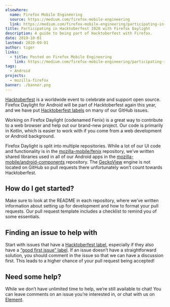 ```yaml
---
elsewhere:
  name: Firefox Mobile Engineering
  source: https://medium.com/firefox-mobile-engineering
  link: https://medium.com/firefox-mobile-engineering/participating-in-hacktoberfest-with-firefox-preview-fc68cc318643
title: Participating in Hacktoberfest 2020 with Firefox Daylight
description: A guide to being part of Hacktoberfest with Firefox.
date: 2019-10-01
lastmod: 2020-09-01
author: tiger
links:
  - title: Posted on Firefox Mobile Engineering
    link: https://medium.com/firefox-mobile-engineering/participating-in-hacktoberfest-with-firefox-preview-fc68cc318643
tags:
  - Android
projects:
  - mozilla-firefox
banner: ./banner.png
---
```



[Hacktoberfest](https://hacktoberfest.digitalocean.com/) is a worldwide event to celebrate and support open source. Firefox Daylight for Android will be part of Hacktoberfest again this year, and we have put [Hacktoberfest labels](https://github.com/search?utf8=%E2%9C%93&q=user%3Amozilla-mobile+label%3AHacktoberfest+state%3Aopen&type=Issues&ref=advsearch&l=&l=) on many of our GitHub issues.

Working on Firefox Daylight (codenamed Fenix) is a great way to contribute to a web browser and help out our brand-new project. Our code is primarily in Kotlin, which is easier to work with if you come from a web development or Android background.

Firefox Daylight is split into multiple repositories. While a lot of our UI code and functionality is in the [mozilla-mobile/fenix](https://github.com/mozilla-mobile/fenix) repository, we’ve written shared libraries used in all of our Android apps in the [mozilla-mobile/android-components](https://github.com/mozilla-mobile/android-components) repository. The [GeckoView](https://mozilla.github.io/geckoview/) engine is not located on GitHub so pull requests there unfortunately won’t count towards Hacktoberfest.

<GitHub repo="mozilla-mobile/fenix" />

<GitHub repo="mozilla-mobile/android-components" />

## How do I get started?

Make sure to look at the README in each repository, where we’ve written information about setting up for development and how to format your pull requests. Our pull request template includes a checklist to remind you of some essentials.

## Finding an issue to help with

Start with issues that have a [Hacktoberfest label](https://github.com/search?utf8=%E2%9C%93&q=user%3Amozilla-mobile+label%3AHacktoberfest+state%3Aopen&type=Issues&ref=advsearch&l=&l=), especially if they also have a [“good first issue” label](https://github.com/search?utf8=%E2%9C%93&q=user%3Amozilla-mobile+state%3Aopen+label%3A%22good+first+issue%22&type=Issues&ref=advsearch&l=&l=). If an issue doesn’t have a straightforward solution, you should comment in the issue so that we can have a discussion first. This leads to a higher chance of your pull request being accepted!

## Need some help?

While we don’t have unlimited time to help, we’re still available to chat! You can leave comments on an issue you’re interested in, or chat with us on [Element](https://chat.mozilla.org/).
